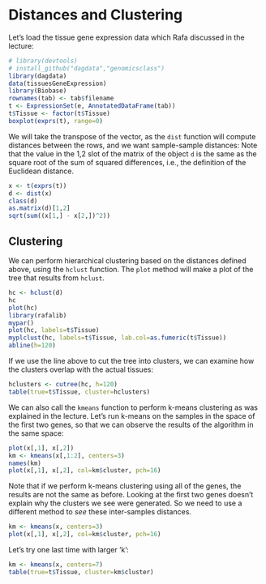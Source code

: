 # Distances and Clustering

Let's load the tissue gene expression data which Rafa discussed in the lecture:

```r
# library(devtools)
# install_github("dagdata","genomicsclass")
library(dagdata)
data(tissuesGeneExpression)
library(Biobase)
rownames(tab) <- tab$filename
t <- ExpressionSet(e, AnnotatedDataFrame(tab))
t$Tissue <- factor(t$Tissue)
boxplot(exprs(t), range=0)
```

We will take the transpose of the vector, as the `dist` function will
compute distances between the rows, and we want sample-sample distances:
Note that the value in the 1,2 slot of the matrix of the object `d` is
the same as the square root of the sum of squared differences, i.e.,
the definition of the Euclidean distance.

```r
x <- t(exprs(t))
d <- dist(x)
class(d)
as.matrix(d)[1,2]
sqrt(sum((x[1,] - x[2,])^2))
```

## Clustering

We can perform hierarchical clustering based on the
distances defined above, using the `hclust` function.
The `plot` method will make a plot of the tree that results from
`hclust`. 

```r
hc <- hclust(d)
hc
plot(hc)
library(rafalib)
mypar()
plot(hc, labels=t$Tissue)
myplclust(hc, labels=t$Tissue, lab.col=as.fumeric(t$Tissue))
abline(h=120)
```

If we use the line above to cut the tree into clusters, we can examine
how the clusters overlap with the actual tissues:

```r
hclusters <- cutree(hc, h=120)
table(true=t$Tissue, cluster=hclusters)
```

We can also call the `kmeans` function to perform k-means clustering
as was explained in the lecture. Let's run k-means on the samples in
the space of the first two genes, so that we can observe the results
of the algorithm in the same space:

```r
plot(x[,1], x[,2])
km <- kmeans(x[,1:2], centers=3)
names(km)
plot(x[,1], x[,2], col=km$cluster, pch=16)
```

Note that if we perform k-means clustering using all of the genes, the
results are not the same as before. Looking at the first two genes
doesn't explain why the clusters we see were generated. So we need to
use a different method to *see* these inter-samples distances.

```r
km <- kmeans(x, centers=3)
plot(x[,1], x[,2], col=km$cluster, pch=16)
```

Let's try one last time with larger 'k':

```r
km <- kmeans(x, centers=7)
table(true=t$Tissue, cluster=km$cluster)
```
